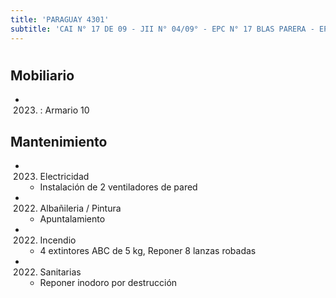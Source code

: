```yaml
---
title: 'PARAGUAY 4301'
subtitle: 'CAI N° 17 DE 09 - JII N° 04/09° - EPC N° 17 BLAS PARERA - EPA N° 17 BLAS PARERA'
---
```


#


## Mobiliario

*  (2023) : Armario 10 





## Mantenimiento

*  (2023) Electricidad 
    + Instalación de 2 ventiladores de pared

*  (2022) Albañileria / Pintura 
    + Apuntalamiento

*  (2022) Incendio 
    + 4 extintores ABC de 5 kg, Reponer 8 lanzas robadas

*  (2022) Sanitarias 
    + Reponer inodoro por destrucción



